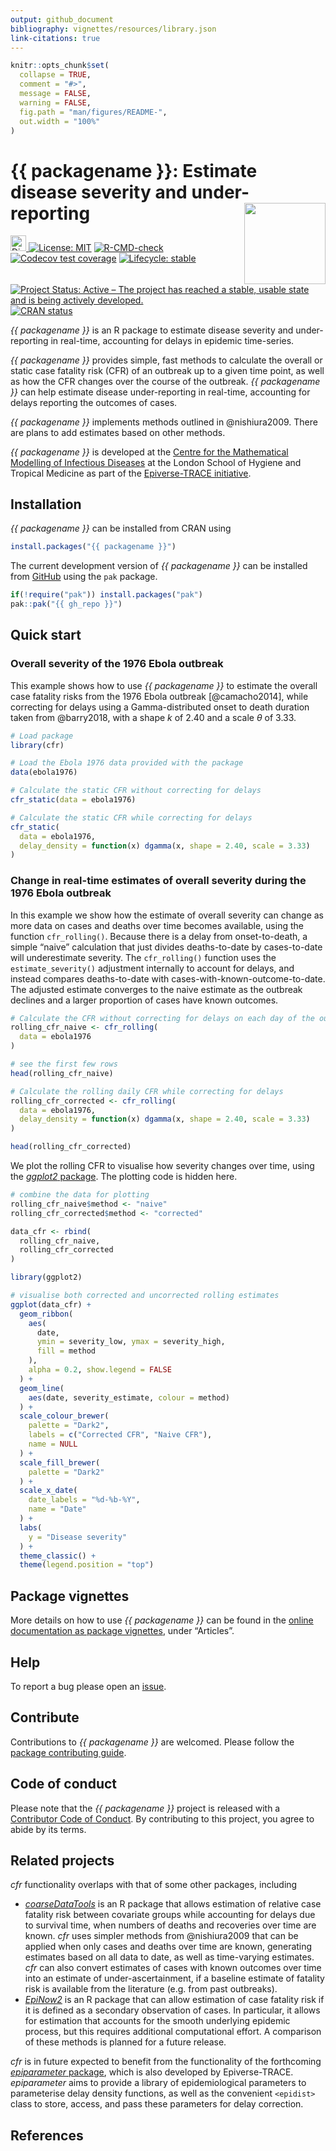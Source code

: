 ```yaml
---
output: github_document
bibliography: vignettes/resources/library.json
link-citations: true
---
```


<!-- README.md is generated from README.Rmd. Please edit that file -->

```r
knitr::opts_chunk$set(
  collapse = TRUE,
  comment = "#>",
  message = FALSE,
  warning = FALSE,
  fig.path = "man/figures/README-",
  out.width = "100%"
)
```

# {{ packagename }}: Estimate disease severity and under-reporting <img src="man/figures/logo.svg" align="right" width="130"/>

<!-- badges: start -->
<a href="https://app.digitalpublicgoods.net/a/11092"><img src="https://digitalpublicgoods.net/registry/dpgicon.svg" alt="Digital Public Good" height="25">
[![License: MIT](https://img.shields.io/badge/License-MIT-blue.svg)](https://opensource.org/license/mit)
[![R-CMD-check](https://github.com/{{ gh_repo }}/actions/workflows/R-CMD-check.yaml/badge.svg)](https://github.com/{{ gh_repo }}/actions/workflows/R-CMD-check.yaml)
[![Codecov test coverage](https://codecov.io/gh/{{ gh_repo }}/branch/main/graph/badge.svg)](https://app.codecov.io/gh/{{ gh_repo }}?branch=main)
[![Lifecycle: stable](https://img.shields.io/badge/lifecycle-stable-brightgreen.svg)](https://lifecycle.r-lib.org/articles/stages.html#stable)
[![Project Status: Active – The project has reached a stable, usable state and is being actively developed.](https://www.repostatus.org/badges/latest/active.svg)](https://www.repostatus.org/#active)
[![CRAN status](https://www.r-pkg.org/badges/version/{{ packagename }})](https://CRAN.R-project.org/package={{ packagename }})
<!-- badges: end -->

_{{ packagename }}_ is an R package to estimate disease severity and under-reporting in real-time, accounting for delays in epidemic time-series.

_{{ packagename }}_ provides simple, fast methods to calculate the overall or static case fatality risk (CFR) of an outbreak up to a given time point, as well as how the CFR changes over the course of the outbreak.
_{{ packagename }}_ can help estimate disease under-reporting in real-time, accounting for delays reporting the outcomes of cases.

_{{ packagename }}_ implements methods outlined in @nishiura2009. There are plans to add estimates based on other methods.

_{{ packagename }}_ is developed at the [Centre for the Mathematical Modelling of Infectious Diseases](https://www.lshtm.ac.uk/research/centres/centre-mathematical-modelling-infectious-diseases) at the London School of Hygiene and Tropical Medicine as part of the [Epiverse-TRACE initiative](https://data.org/initiatives/epiverse/).

## Installation

_{{ packagename }}_ can be installed from CRAN using

```r
install.packages("{{ packagename }}")
```

The current development version of _{{ packagename }}_ can be installed from [GitHub](https://github.com/) using the `pak` package.

```r
if(!require("pak")) install.packages("pak")
pak::pak("{{ gh_repo }}")
```

## Quick start

### Overall severity of the 1976 Ebola outbreak

This example shows how to use _{{ packagename }}_ to estimate the overall case fatality risks from the 1976 Ebola outbreak [@camacho2014], while correcting for delays using a Gamma-distributed onset to death duration taken from @barry2018, with a shape $k$ of 2.40 and a scale $\theta$ of 3.33.

```r
# Load package
library(cfr)

# Load the Ebola 1976 data provided with the package
data(ebola1976)

# Calculate the static CFR without correcting for delays
cfr_static(data = ebola1976)

# Calculate the static CFR while correcting for delays
cfr_static(
  data = ebola1976,
  delay_density = function(x) dgamma(x, shape = 2.40, scale = 3.33)
)
```

### Change in real-time estimates of overall severity during the 1976 Ebola outbreak

In this example we show how the estimate of overall severity can change as more data on cases and deaths over time becomes available, using the function `cfr_rolling()`. 
Because there is a delay from onset-to-death, a simple "naive" calculation that just divides deaths-to-date by cases-to-date will underestimate severity.
The `cfr_rolling()` function uses the `estimate_severity()` adjustment internally to account for delays, and instead compares deaths-to-date with cases-with-known-outcome-to-date.
The adjusted estimate converges to the naive estimate as the outbreak declines and a larger proportion of cases have known outcomes.

```r
# Calculate the CFR without correcting for delays on each day of the outbreak
rolling_cfr_naive <- cfr_rolling(
  data = ebola1976
)

# see the first few rows
head(rolling_cfr_naive)

# Calculate the rolling daily CFR while correcting for delays
rolling_cfr_corrected <- cfr_rolling(
  data = ebola1976,
  delay_density = function(x) dgamma(x, shape = 2.40, scale = 3.33)
)

head(rolling_cfr_corrected)
```

We plot the rolling CFR to visualise how severity changes over time, using the [_ggplot2_ package](https://ggplot2.tidyverse.org/). The plotting code is hidden here.

```r
# combine the data for plotting
rolling_cfr_naive$method <- "naive"
rolling_cfr_corrected$method <- "corrected"

data_cfr <- rbind(
  rolling_cfr_naive,
  rolling_cfr_corrected
)
```

```r
library(ggplot2)

# visualise both corrected and uncorrected rolling estimates
ggplot(data_cfr) +
  geom_ribbon(
    aes(
      date,
      ymin = severity_low, ymax = severity_high,
      fill = method
    ),
    alpha = 0.2, show.legend = FALSE
  ) +
  geom_line(
    aes(date, severity_estimate, colour = method)
  ) +
  scale_colour_brewer(
    palette = "Dark2",
    labels = c("Corrected CFR", "Naive CFR"),
    name = NULL
  ) +
  scale_fill_brewer(
    palette = "Dark2"
  ) +
  scale_x_date(
    date_labels = "%d-%b-%Y",
    name = "Date"
  ) +
  labs(
    y = "Disease severity"
  ) +
  theme_classic() +
  theme(legend.position = "top")
```

## Package vignettes

More details on how to use _{{ packagename }}_ can be found in the [online documentation as package vignettes](https://epiverse-trace.github.io/{{ packagename }}/), under "Articles".

## Help

To report a bug please open an [issue](https://github.com/{{ gh_repo }}/issues/new/choose).

## Contribute

Contributions to _{{ packagename }}_ are welcomed. Please follow the [package contributing guide](https://github.com/{{ gh_repo }}/blob/main/.github/CONTRIBUTING.md).

## Code of conduct

Please note that the _{{ packagename }}_ project is released with a [Contributor Code of Conduct](https://github.com/epiverse-trace/.github/blob/main/CODE_OF_CONDUCT.md). By contributing to this project, you agree to abide by its terms.

## Related projects

_cfr_ functionality overlaps with that of some other packages, including

- [_coarseDataTools_](https://cran.r-project.org/package=coarseDataTools) is an R package that allows estimation of relative case fatality risk between covariate groups while accounting for delays due to survival time, when numbers of deaths and recoveries over time are known. _cfr_ uses simpler methods from @nishiura2009 that can be applied when only cases and deaths over time are known, generating estimates based on all data to date, as well as time-varying estimates. _cfr_ can also convert estimates of cases with known outcomes over time into an estimate of under-ascertainment, if a baseline estimate of fatality risk is available from the literature (e.g. from past outbreaks). 
- [_EpiNow2_](https://cran.r-project.org/package=EpiNow2) is an R package that can allow estimation of case fatality risk if it is defined as a secondary observation of cases. In particular, it allows for estimation that accounts for the smooth underlying epidemic process, but this requires additional computational effort. A comparison of these methods is planned for a future release.

_cfr_ is in future expected to benefit from the functionality of the forthcoming [_epiparameter_ package](https://epiverse-trace.github.io/epiparameter/), which is also developed by Epiverse-TRACE. _epiparameter_ aims to provide a library of epidemiological parameters to parameterise delay density functions, as well as the convenient `<epidist>` class to store, access, and pass these parameters for delay correction.

## References
